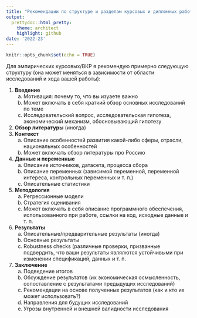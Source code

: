 ```yaml
---
title: "Рекомендации по структуре и разделам курсовых и дипломных работ"
output:
  prettydoc::html_pretty:
    theme: architect
    highlight: github
date: '2022-23'
---
```


```r
knitr::opts_chunk$set(echo = TRUE)
```

Для эмпирических курсовых/ВКР я рекомендую примерно следующую структуру (она может меняться в зависимости от области исследований и хода вашей работы): 

1. **Введение**
	a. Мотивация: почему то, что вы изуаете важно
	b. Может включать в себя краткий обзор основных исследований по теме
	c. Исследовательский вопрос, исследовательская гипотеза, экономический механизм, обосновывающий гипотезу
2. **Обзор литературы** (иногда)
3. **Контекст**
	a. Описание особенностей развития какой-либо сферы, отрасли, национальных особенностей
	b. Может включать обзор литературы про Россию
4. **Данные и переменные**
	a. Описание источников, датасета, процесса сбора
	b. Описание переменных (зависимой переменной, переменной интереса, контрольных переменных и т. п.)
	c. Описательные статистики
5. **Методология**
	a. Регрессионные модели
	b. Стратегия оценивания
	c. Может включать в себя описание программного обеспечения, использованного при работе, ссылки на код, исходные данные и т. п.
6. **Результаты**
	a. Описательные/предварительные результаты (иногда)
	b. Основные результаты
	c. Robustness checks (различные проверки, призванные подвердить, что ваши результаты являлются устойчивыми при изменении спецификаций, данных и т. п.
7. **Заключение**
	a. Подведение итогов
	b. Обсуждение результатов (их экономическая осмысленность, сопоставление с результатами предыдущих исследований)
	c. Рекомендации на основе полученных результатов (как и кто их может использовать?)
	d. Направления для будущих исследований
	e. Угрозы внутренней и внешней валидности исследования

